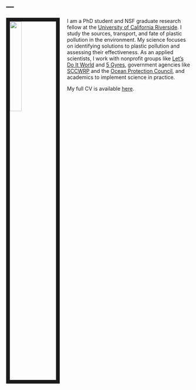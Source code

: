 ---
---

<link rel="stylesheet" href="styles.css" type="text/css">

<img src="images/Me.jpg" style="width:25%; border:10px solid; margin-right: 20px" align="left">

I am a PhD student and NSF graduate research fellow at the [University of California Riverside](https://andrewgray.ucr.edu/people/wcowger.html). I study the sources, transport, and fate of plastic pollution in the environment. My science focuses on identifying solutions to plastic pollution and assessing their effectiveness. As an applied scientists, I work with nonprofit groups like [Let’s Do It World](https://www.letsdoitworld.org/) and [5 Gyres](https://www.5gyres.org/), government agencies like [SCCWRP](http://www.sccwrp.org/) and the [Ocean Protection Council](http://www.opc.ca.gov/), and academics to implement science in practice. 

My full CV is available [here](files/WinCowgerCV.pdf).